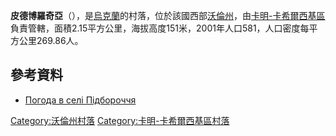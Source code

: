 {{coord|51|46|1|N|24|55|20|E|scale:30000|display=title}}

'''皮德博羅奇亞'''（{{lang-uk|Підбороччя}}），是[[烏克蘭|烏克蘭]]的村落，位於該國西部[[沃倫州|沃倫州]]，由[[卡明-卡希爾西基區|卡明-卡希爾西基區]]負責管轄，面積2.15平方公里，海拔高度151米，2001年人口581，人口密度每平方公里269.86人。

==參考資料==
* [http://weather.in.ua/ua/volynskaja/20470 Погода в селі Підбороччя] {{Wayback|url=http://weather.in.ua/ua/volynskaja/20470 |date=20160305191627 }}

[[Category:沃倫州村落|Category:沃倫州村落]]
[[Category:卡明-卡希爾西基區村落|Category:卡明-卡希爾西基區村落]]


{{Volyn-geo-stub}}